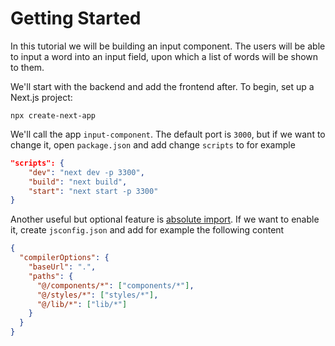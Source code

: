 # Getting Started

In this tutorial we will be building an input component. The users will
be able to input a word into an input field, upon which a list of words
will be shown to them.

We'll start with the backend and add the frontend after. To begin, set up a Next.js project:

```
npx create-next-app
```

We'll call the app `input-component`. The default port is `3000`, but if we
want to change it, open `package.json` and add change `scripts` to for example

```json highlight=2,4
"scripts": {
    "dev": "next dev -p 3300",
    "build": "next build",
    "start": "next start -p 3300"
}
```

Another useful but optional feature is [absolute import](https://nextjs.org/docs/advanced-features/module-path-aliases). If we want to enable it, create
`jsconfig.json` and add for example the following content

```json
{
  "compilerOptions": {
    "baseUrl": ".",
    "paths": {
      "@/components/*": ["components/*"],
      "@/styles/*": ["styles/*"],
      "@/lib/*": ["lib/*"]
    }
  }
}
```
